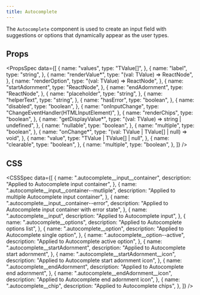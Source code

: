 ```yaml
---
title: Autocomplete
---
```


The `Autocomplete` component is used to create an input field with suggestions or options that dynamically appear as the user types.

<Preview name="Autocomplete" />

## Props

<PropsSpec
  data={[
    {
      name: "values",
      type: "TValue[]",
    },
    {
      name: "label",
      type: "string",
    },
    {
      name: "renderValue*",
      type: "(val: TValue) => ReactNode",
    },
    {
      name: "renderOption",
      type: "(val: TValue) => ReactNode",
    },
    {
      name: "startAdornment",
      type: "ReactNode",
    },
    {
      name: "endAdornment",
      type: "ReactNode",
    },
    {
      name: "placeholder",
      type: "string",
    },
    {
      name: "helperText",
      type: "string",
    },
    {
      name: "hasError",
      type: "boolean",
    },
    {
      name: "disabled",
      type: "boolean",
    },
    {
      name: "onInputChange",
      type: "ChangeEventHandler(HTMLInputElement)",
    },
    {
      name: "renderChips",
      type: "boolean",
    },
    {
      name: "getDisplayValue*",
      type: "(val: TValue) => string | undefined",
    },
    {
      name: "nullable",
      type: "boolean",
    },
    {
      name: "multiple",
      type: "boolean",
    },
    {
      name: "onChange*",
      type: "(val: TValue | TValue[] | null) => void",
    },
    {
      name: "value",
      type: "TValue | TValue[] | null",
    },
    {
      name: "clearable",
      type: "boolean",
    },
    {
      name: "multiple",
      type: "boolean",
    },
  ]}
/>

## CSS

<CSSSpec
  data={[
    {
      name: ".autocomplete__input__container",
      description: "Applied to Autocomplete input container",
    },
    {
      name: ".autocomplete__input__container--mutliple",
      description: "Applied to multiple Autocomplete input container",
    },
    {
      name: ".autocomplete__input__container--error",
      description: "Applied to Autocomplete input container with error state",
    },
    {
      name: ".autocomplete__input",
      description: "Applied to Autocomplete input",
    },
    {
      name: ".autocomplete__options",
      description: "Applied to Autocomplete options list",
    },
    {
      name: ".autocomplete__option",
      description: "Applied to Autocomplete single option",
    },
    {
      name: ".autocomplete__option--active",
      description: "Applied to Autocomplete active option",
    },
    {
      name: ".autocomplete__startAdornment",
      description: "Applied to Autocomplete start adornment",
    },
    {
      name: ".autocomplete__startAdornment__icon",
      description: "Applied to Autocomplete start adornment icon",
    },
    {
      name: ".autocomplete__endAdornment",
      description: "Applied to Autocomplete end adornment",
    },
    {
      name: ".autocomplete__endAdornment__icon",
      description: "Applied to Autocomplete end adornment icon",
    },
    {
      name: ".autocomplete__chip",
      description: "Applied to Autocomplete chips",
    },
  ]}
/>
